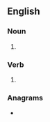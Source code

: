 {{also|Ricks}}
==English==

===Noun===
{{head|en|noun form}}

# {{plural of|rick|lang=en}}

===Verb===
{{head|en|verb form}}

# {{en-third-person singular of|rick}}

===Anagrams===
* {{anagrams|en|a=cikrs|criks}}
